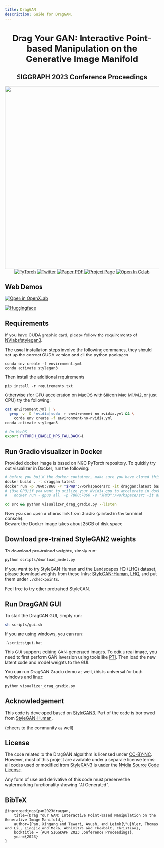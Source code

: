 ```yaml
---
title: DragGAN
description: Guide for DragGAN.
---
```


<div align="center">
  <h1 align="center">Drag Your GAN: Interactive Point-based Manipulation on the Generative Image Manifold</h1>
  <h2 align="center">SIGGRAPH 2023 Conference Proceedings</h2>
  <div align="center">
    <img src="/DragGAN.gif" width="600"/>
  </div>
  <div align="center">
    <a href="https://pytorch.org/get-started/locally/"><img alt="PyTorch" src="https://img.shields.io/badge/PyTorch-ee4c2c?logo=pytorch&logoColor=white"/></a>
    <a href="https://twitter.com/XingangP"><img alt='Twitter' src="https://img.shields.io/twitter/follow/XingangP?label=%40XingangP"/></a>
    <a href="https://arxiv.org/abs/2305.10973">
      <img src='https://img.shields.io/badge/Paper-PDF-green?style=for-the-badge&logo=adobeacrobatreader&logoWidth=20&logoColor=white&labelColor=66cc00&color=94DD15' alt='Paper PDF'/>
    </a>
    <a href='https://vcai.mpi-inf.mpg.de/projects/DragGAN/'>
      <img src='https://img.shields.io/badge/DragGAN-Page-orange?style=for-the-badge&logo=Google%20chrome&logoColor=white&labelColor=D35400' alt='Project Page'/></a>
    <a href="https://colab.research.google.com/drive/1mey-IXPwQC_qSthI5hO-LTX7QL4ivtPh?usp=sharing"><img src="https://colab.research.google.com/assets/colab-badge.svg" alt="Open In Colab"/></a>
  </div>
</div>

## Web Demos

[![Open in OpenXLab](https://cdn-static.openxlab.org.cn/app-center/openxlab_app.svg)](https://openxlab.org.cn/apps/detail/XingangPan/DragGAN)

<p align="left">
  <a href="https://huggingface.co/spaces/radames/DragGan"><img alt="Huggingface" src="https://img.shields.io/badge/%F0%9F%A4%97%20Hugging%20Face-DragGAN-orange"/></a>
</p>

## Requirements

If you have CUDA graphic card, please follow the requirements of [NVlabs/stylegan3](https://github.com/NVlabs/stylegan3#requirements).  

The usual installation steps involve the following commands, they should set up the correct CUDA version and all the python packages

```
conda env create -f environment.yml
conda activate stylegan3
```

Then install the additional requirements

```
pip install -r requirements.txt
```

Otherwise (for GPU acceleration on MacOS with Silicon Mac M1/M2, or just CPU) try the following:

```sh
cat environment.yml | \
  grep -v -E 'nvidia|cuda' > environment-no-nvidia.yml && \
    conda env create -f environment-no-nvidia.yml
conda activate stylegan3

# On MacOS
export PYTORCH_ENABLE_MPS_FALLBACK=1
```

## Run Gradio visualizer in Docker 

Provided docker image is based on NGC PyTorch repository. To quickly try out visualizer in Docker, run the following:  

```sh
# before you build the docker container, make sure you have cloned this repo, and downloaded the pretrained model by `python scripts/download_model.py`.
docker build . -t draggan:latest  
docker run -p 7860:7860 -v "$PWD":/workspace/src -it draggan:latest bash
# (Use GPU)if you want to utilize your Nvidia gpu to accelerate in docker, please add command tag `--gpus all`, like:
#   docker run --gpus all  -p 7860:7860 -v "$PWD":/workspace/src -it draggan:latest bash

cd src && python visualizer_drag_gradio.py --listen
```
Now you can open a shared link from Gradio (printed in the terminal console).   
Beware the Docker image takes about 25GB of disk space!

## Download pre-trained StyleGAN2 weights

To download pre-trained weights, simply run:

```
python scripts/download_model.py
```
If you want to try StyleGAN-Human and the Landscapes HQ (LHQ) dataset, please download weights from these links: [StyleGAN-Human](https://drive.google.com/file/d/1dlFEHbu-WzQWJl7nBBZYcTyo000H9hVm/view?usp=sharing), [LHQ](https://drive.google.com/file/d/16twEf0T9QINAEoMsWefoWiyhcTd-aiWc/view?usp=sharing), and put them under `./checkpoints`.

Feel free to try other pretrained StyleGAN.

## Run DragGAN GUI

To start the DragGAN GUI, simply run:
```sh
sh scripts/gui.sh
```
If you are using windows, you can run:
```
.\scripts\gui.bat
```

This GUI supports editing GAN-generated images. To edit a real image, you need to first perform GAN inversion using tools like [PTI](https://github.com/danielroich/PTI). Then load the new latent code and model weights to the GUI.

You can run DragGAN Gradio demo as well, this is universal for both windows and linux:
```sh
python visualizer_drag_gradio.py
```

## Acknowledgement

This code is developed based on [StyleGAN3](https://github.com/NVlabs/stylegan3). Part of the code is borrowed from [StyleGAN-Human](https://github.com/stylegan-human/StyleGAN-Human).

(cheers to the community as well)
## License

The code related to the DragGAN algorithm is licensed under [CC-BY-NC](https://creativecommons.org/licenses/by-nc/4.0/).
However, most of this project are available under a separate license terms: all codes used or modified from [StyleGAN3](https://github.com/NVlabs/stylegan3) is under the [Nvidia Source Code License](https://github.com/NVlabs/stylegan3/blob/main/LICENSE.txt).

Any form of use and derivative of this code must preserve the watermarking functionality showing "AI Generated".

## BibTeX

``` 
@inproceedings{pan2023draggan,
    title={Drag Your GAN: Interactive Point-based Manipulation on the Generative Image Manifold},
    author={Pan, Xingang and Tewari, Ayush, and Leimk{\"u}hler, Thomas and Liu, Lingjie and Meka, Abhimitra and Theobalt, Christian},
    booktitle = {ACM SIGGRAPH 2023 Conference Proceedings},
    year={2023}
}
```